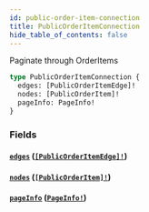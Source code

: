 ```yaml
---
id: public-order-item-connection
title: PublicOrderItemConnection
hide_table_of_contents: false
---
```



Paginate through OrderItems

```graphql
type PublicOrderItemConnection {
  edges: [PublicOrderItemEdge]!
  nodes: [PublicOrderItem]!
  pageInfo: PageInfo!
}
```


### Fields

#### [`edges`](#) ([`[PublicOrderItemEdge]!`](/demand/api/graphql-storefront/reference/objects/public-order-item-edge))




#### [`nodes`](#) ([`[PublicOrderItem]!`](/demand/api/graphql-storefront/reference/objects/public-order-item))




#### [`pageInfo`](#) ([`PageInfo!`](/demand/api/graphql-storefront/reference/objects/page-info))






